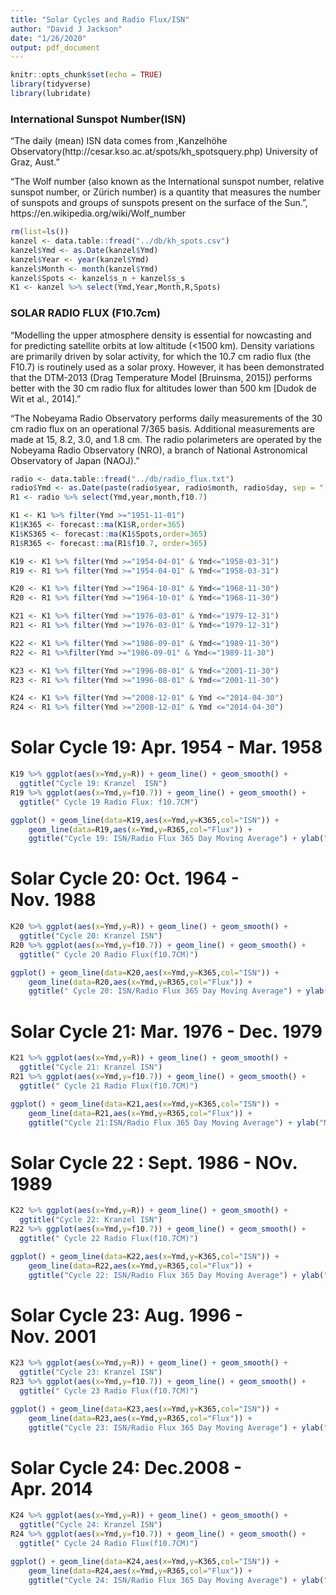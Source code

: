 ```yaml
---
title: "Solar Cycles and Radio Flux/ISN"
author: "David J Jackson"
date: "1/26/2020"
output: pdf_document
---
```


```r
knitr::opts_chunk$set(echo = TRUE)
library(tidyverse)
library(lubridate)
```
### International Sunspot Number(ISN)
"The daily (mean) ISN data comes from ,Kanzelhöhe Observatory(http://cesar.kso.ac.at/spots/kh_spotsquery.php) University  of Graz, Aust."

"The Wolf number (also known as the International sunspot number, relative sunspot number, or Zürich number) is a quantity that measures the number of sunspots and groups of sunspots present on the surface of the Sun.", https://en.wikipedia.org/wiki/Wolf_number

 ```r
rm(list=ls())
kanzel <- data.table::fread("../db/kh_spots.csv")
kanzel$Ymd <- as.Date(kanzel$Ymd)
kanzel$Year <- year(kanzel$Ymd)
kanzel$Month <- month(kanzel$Ymd)
kanzel$Spots <- kanzel$s_n + kanzel$s_s
K1 <- kanzel %>% select(Ymd,Year,Month,R,Spots)

```
### SOLAR RADIO FLUX (F10.7cm)
"Modelling the upper atmosphere density is essential for nowcasting and for predicting satellite orbits at low altitude (<1500 km). Density variations are primarily driven by solar activity, for which the 10.7 cm radio flux (the F10.7) is routinely used as a solar proxy. However, it has been demonstrated that the DTM-2013 (Drag Temperature Model [Bruinsma, 2015]) performs better with the 30 cm radio flux for altitudes lower than 500 km [Dudok de Wit et al., 2014]."

"The Nobeyama Radio Observatory performs daily measurements of the 30 cm radio flux on an operational 7/365 basis. Additional measurements are made at 15, 8.2, 3.0, and 1.8 cm. The radio polarimeters are operated by the Nobeyama Radio Observatory (NRO), a branch of National Astronomical Observatory of Japan (NAOJ)."
```r
radio <- data.table::fread("../db/radio_flux.txt")
radio$Ymd <- as.Date(paste(radio$year, radio$month, radio$day, sep = "-"))
R1 <- radio %>% select(Ymd,year,month,f10.7)
```
```r
K1 <- K1 %>% filter(Ymd >="1951-11-01")
K1$K365 <- forecast::ma(K1$R,order=365)
K1$KS365 <- forecast::ma(K1$Spots,order=365)
R1$R365 <- forecast::ma(R1$f10.7, order=365)
```

```r
K19 <- K1 %>% filter(Ymd >="1954-04-01" & Ymd<="1958-03-31")
R19 <- R1 %>% filter(Ymd >="1954-04-01" & Ymd<="1958-03-31")
```
```r
K20 <- K1 %>% filter(Ymd >="1964-10-01" & Ymd<="1968-11-30")
R20 <- R1 %>% filter(Ymd >="1964-10-01" & Ymd<="1968-11-30")
```
```r
K21 <- K1 %>% filter(Ymd >="1976-03-01" & Ymd<="1979-12-31")
R21 <- R1 %>% filter(Ymd >="1976-03-01" & Ymd<="1979-12-31")
```
```r
K22 <- K1 %>% filter(Ymd >="1986-09-01" & Ymd<="1989-11-30")
R22 <- R1 %>%filter(Ymd >="1986-09-01" & Ymd<="1989-11-30")
```
```r
K23 <- K1 %>% filter(Ymd >="1996-08-01" & Ymd<="2001-11-30")
R23 <- R1 %>% filter(Ymd >="1996-08-01" & Ymd<="2001-11-30")
```
```r
K24 <- K1 %>% filter(Ymd >="2008-12-01" & Ymd <="2014-04-30")
R24 <- R1 %>% filter(Ymd >="2008-12-01" & Ymd <="2014-04-30")
```
# Solar Cycle 19: Apr. 1954 - Mar. 1958

```r
K19 %>% ggplot(aes(x=Ymd,y=R)) + geom_line() + geom_smooth() +
  ggtitle("Cycle 19: Kranzel  ISN")
R19 %>% ggplot(aes(x=Ymd,y=f10.7)) + geom_line() + geom_smooth() +
  ggtitle(" Cycle 19 Radio Flux: f10.7CM")

```
```r
ggplot() + geom_line(data=K19,aes(x=Ymd,y=K365,col="ISN")) + 
    geom_line(data=R19,aes(x=Ymd,y=R365,col="Flux")) + 
    ggtitle("Cycle 19: ISN/Radio Flux 365 Day Moving Average") + ylab("Moving Average")
```
\newpage

#  Solar Cycle 20: Oct. 1964 - Nov. 1988  

```r
K20 %>% ggplot(aes(x=Ymd,y=R)) + geom_line() + geom_smooth() +
  ggtitle("Cycle 20: Kranzel ISN")
R20 %>% ggplot(aes(x=Ymd,y=f10.7)) + geom_line() + geom_smooth() +
  ggtitle(" Cycle 20 Radio Flux(f10.7CM)")

```
```r
ggplot() + geom_line(data=K20,aes(x=Ymd,y=K365,col="ISN")) + 
    geom_line(data=R20,aes(x=Ymd,y=R365,col="Flux")) + 
    ggtitle(" Cycle 20: ISN/Radio Flux 365 Day Moving Average") + ylab("Moving Average")
```
\newpage
# Solar Cycle 21: Mar. 1976 - Dec. 1979  

```r
K21 %>% ggplot(aes(x=Ymd,y=R)) + geom_line() + geom_smooth() +
  ggtitle("Cycle 21: Kranzel ISN")
R21 %>% ggplot(aes(x=Ymd,y=f10.7)) + geom_line() + geom_smooth() +
  ggtitle(" Cycle 21 Radio Flux(f10.7CM)")

```
```r
ggplot() + geom_line(data=K21,aes(x=Ymd,y=K365,col="ISN")) + 
    geom_line(data=R21,aes(x=Ymd,y=R365,col="Flux")) + 
    ggtitle("Cycle 21:ISN/Radio Flux 365 Day Moving Average") + ylab("Moving Average")
```
\newpage
# Solar Cycle 22 : Sept. 1986 - NOv. 1989

```r
K22 %>% ggplot(aes(x=Ymd,y=R)) + geom_line() + geom_smooth() +
  ggtitle("Cycle 22: Kranzel ISN")
R22 %>% ggplot(aes(x=Ymd,y=f10.7)) + geom_line() + geom_smooth() +
  ggtitle(" Cycle 22 Radio Flux(f10.7CM)")

```
```r
ggplot() + geom_line(data=K22,aes(x=Ymd,y=K365,col="ISN")) + 
    geom_line(data=R22,aes(x=Ymd,y=R365,col="Flux")) + 
    ggtitle("Cycle 22: ISN/Radio Flux 365 Day Moving Average") + ylab("Moving Average")
```
\newpage
# Solar Cycle 23: Aug. 1996 - Nov. 2001

```r
K23 %>% ggplot(aes(x=Ymd,y=R)) + geom_line() + geom_smooth() +
  ggtitle("Cycle 23: Kranzel ISN")
R23 %>% ggplot(aes(x=Ymd,y=f10.7)) + geom_line() + geom_smooth() +
  ggtitle(" Cycle 23 Radio Flux(f10.7CM)")

```
```r
ggplot() + geom_line(data=K23,aes(x=Ymd,y=K365,col="ISN")) + 
    geom_line(data=R23,aes(x=Ymd,y=R365,col="Flux")) + 
    ggtitle("Cycle 23: ISN/Radio Flux 365 Day Moving Average") + ylab("Moving Average")
```
\newpage
# Solar Cycle 24: Dec.2008 - Apr. 2014

```r
K24 %>% ggplot(aes(x=Ymd,y=R)) + geom_line() + geom_smooth() +
  ggtitle("Cycle 24: Kranzel ISN")
R24 %>% ggplot(aes(x=Ymd,y=f10.7)) + geom_line() + geom_smooth() +
  ggtitle(" Cycle 24 Radio Flux(f10.7CM)")

```
```r
ggplot() + geom_line(data=K24,aes(x=Ymd,y=K365,col="ISN")) + 
    geom_line(data=R24,aes(x=Ymd,y=R365,col="Flux")) + 
    ggtitle("Cycle 24: ISN/Radio Flux 365 Day Moving Average") + ylab("Moving Average")
```


 
 